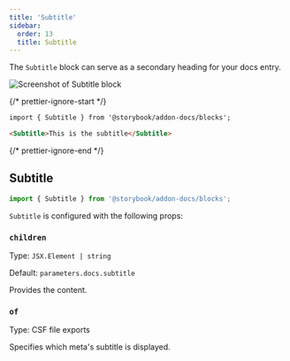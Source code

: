 ```yaml
---
title: 'Subtitle'
sidebar:
  order: 13
  title: Subtitle
---
```


<YouTubeCallout id="uAA1JvLcl-w" title="Avoid Documentation Nightmares with Storybook's Subtitle Doc Block" params="start=98" />

The `Subtitle` block can serve as a secondary heading for your docs entry.

![Screenshot of Subtitle block](../../_assets/api/doc-block-title-subtitle-description.png)

{/* prettier-ignore-start */}

```md title="ButtonDocs.mdx"
import { Subtitle } from '@storybook/addon-docs/blocks';

<Subtitle>This is the subtitle</Subtitle>
```

{/* prettier-ignore-end */}

## Subtitle

```js
import { Subtitle } from '@storybook/addon-docs/blocks';
```

`Subtitle` is configured with the following props:

### `children`

Type: `JSX.Element | string`

Default: `parameters.docs.subtitle`

Provides the content.

### `of`

Type: CSF file exports

Specifies which meta's subtitle is displayed.
